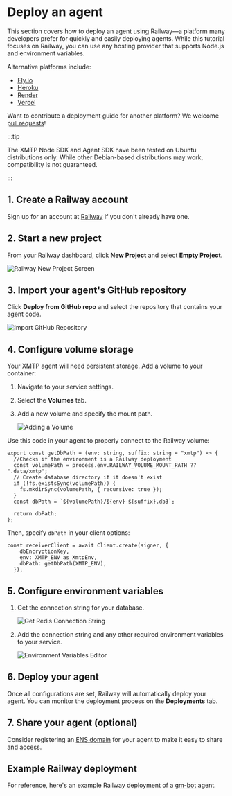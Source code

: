 # Deploy an agent

This section covers how to deploy an agent using Railway—a platform many developers prefer for quickly and easily deploying agents. While this tutorial focuses on Railway, you can use any hosting provider that supports Node.js and environment variables.

Alternative platforms include: 

- [Fly.io](https://fly.io/)
- [Heroku](https://www.heroku.com/)
- [Render](https://render.com/)
- [Vercel](https://vercel.com)  

Want to contribute a deployment guide for another platform? We welcome [pull requests](https://github.com/xmtp/docs-xmtp-org/blob/main/README.md)!

:::tip

The XMTP Node SDK and Agent SDK have been tested on Ubuntu distributions only. While other Debian-based distributions may work, compatibility is not guaranteed.

:::

## 1. Create a Railway account

Sign up for an account at [Railway](https://railway.app/) if you don't already have one.

## 2. Start a new project

From your Railway dashboard, click **New Project** and select **Empty Project**.

![Railway New Project Screen](https://github.com/user-attachments/assets/42016550-0ab5-4c6b-a644-39d27746916f)

## 3. Import your agent's GitHub repository

Click **Deploy from GitHub repo** and select the repository that contains your agent code.

![Import GitHub Repository](https://github.com/user-attachments/assets/88305e11-0e8a-4a92-9bbf-d9fece23b42f)

## 4. Configure volume storage

Your XMTP agent will need persistent storage. Add a volume to your container:

1. Navigate to your service settings.
2. Select the **Volumes** tab.
3. Add a new volume and specify the mount path.

   ![Adding a Volume](https://github.com/user-attachments/assets/85c45d1b-ee5b-469a-9c57-6e4a71c8bb92)

Use this code in your agent to properly connect to the Railway volume:

```tsx [Node]
export const getDbPath = (env: string, suffix: string = "xmtp") => {
  //Checks if the environment is a Railway deployment
  const volumePath = process.env.RAILWAY_VOLUME_MOUNT_PATH ?? ".data/xmtp";
  // Create database directory if it doesn't exist
  if (!fs.existsSync(volumePath)) {
    fs.mkdirSync(volumePath, { recursive: true });
  }
  const dbPath = `${volumePath}/${env}-${suffix}.db3`;

  return dbPath;
};
```

Then, specify `dbPath` in your client options:

```tsx [Node]
const receiverClient = await Client.create(signer, {
    dbEncryptionKey,
    env: XMTP_ENV as XmtpEnv,
    dbPath: getDbPath(XMTP_ENV),
  });
```

## 5. Configure environment variables

1. Get the connection string for your database.

   ![Get Redis Connection String](https://github.com/user-attachments/assets/0fbebe34-e09f-4bf7-bc8b-b43cbc2b7762)

2. Add the connection string and any other required environment variables to your service.

   ![Environment Variables Editor](https://github.com/user-attachments/assets/4393b179-227e-4c7c-8313-165f191356ff)

## 6. Deploy your agent

Once all configurations are set, Railway will automatically deploy your agent. You can monitor the deployment process on the **Deployments** tab.

## 7. Share your agent (optional)

Consider registering an [ENS domain](https://ens.domains/) for your agent to make it easy to share and access.

## Example Railway deployment

For reference, here's an example Railway deployment of a [gm-bot](https://railway.com/deploy/UCyz5b) agent.

